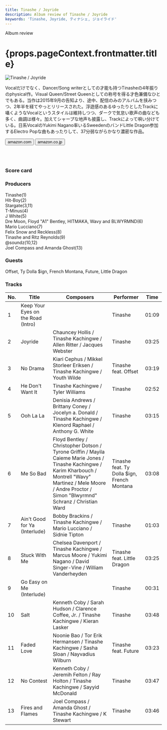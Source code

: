 ```yaml
---
title: Tinashe / Joyride
description: Album review of Tinashe / Joyride
keywords: 'Tinashe, Joyride, ティナシェ, ジョイライド'
---
```




<p className="largeP">Album review</p>
<h1 className="h1--no--margin">{props.pageContext.frontmatter.title}</h1>

<Row  className="image-card-group">
	<Column colMd={3} colLg={4} noGutterMdLeft="">
       <ImageCard>

![Tinashe / Joyride](../../images/cd/tinashe2L.jpg)

</ImageCard>
	</Column>
	<Column colMd={4} colLg={8} noGutterMdLeft="">
	<p>
	Vocalだけでなく、Dancer/Song writerとしての才能も持つTinasheの4年振りのphysical作。Visual Queen/Street Queenとしての称号を得る才色兼備なひとでもある。当作は2015年9月の告知より、途中、配信のみのアルバムを挟みつつ、2年半を経てやっとリリースされた。浮遊感のあるゆったりとしたTrackに囁くようなVocalというスタイルは維持しつつ、ダークで気怠い歌声の曲なども多く、曲調は様々。加えてシャープな地声も披露し、Trackによって唄い分けている。日系VocalのYukimi Nagano率いるSweedenのバンドLittle Dragon参加するElectro Popな曲もあったりして、37分弱ながらかなり濃密な作品。
	</p>
	<div>
	  <Button className="button-right-mergin"  href="https://amzn.to/38C3H7O" renderIcon={ArrowUpRight} size='sm' kind='primary'>
      amazon.com
    </Button>
    <Button className="button-right-mergin"  href="https://amzn.to/3fayV8S" renderIcon={ArrowUpRight} size='sm' kind='secondary'>
      amazon.co.jp
    </Button>
	</div>
	<a href="https://geo.music.apple.com/us/album/joyride/1363300702?mt=1&app=music&ls=1&at=11lcug" style="display:inline-block;overflow:hidden;background:url(https://linkmaker.itunes.apple.com/ja-jp/lockup.svg?releaseDate=2018-04-13&kind=album&bubble=apple_music&style=mono-black) no-repeat;width:180px;height:45px;"></a>
	<a href="https://geo.music.apple.com/us/album/joyride/1363300702?app=itunes&at=11lcug" style="display:inline-block;overflow:hidden;background:url(https://linkmaker.itunes.apple.com/ja-jp/badge-lrg.svg?releaseDate=2018-04-13&kind=album&bubble=itunes_music) no-repeat;width:180px;height:41px;"></a>
	</Column>
</Row>
<Row >
	<Column colMd={4} colLg={4} noGutterMdLeft="">
<div>
    <h3>Score card</h3>
	<SliderJS1 value="4" />
    <SliderJS2 value="1" />
	<SliderJS3 value="2" />
    <SliderJS4 value="8" />
</div>
</Column>
<Column colMd={8} colLg={8} noGutterMdLeft="">
<div>
<h3>Producers</h3>
<p>
Tinashe(1)
<br/>Hit-Boy(2)
<br/>Stargate(3,11)
<br/>T-Minus(4)
<br/>J White(5)
<br/>Dre Moon, Floyd "A1" Bentley, HITMAKA, Wavy and BLWYRMND(6)
<br/>Mario Lucciano(7)
<br/>Felix Snow and Reckless(8)
<br/>Tinashe and Ritz Reynolds(9)
<br/>@soundz(10,12)
<br/>Joel Compass and Amanda Ghost(13)
</p>
<h3>Guests</h3>
<p>
Offset, Ty Dolla $ign, French Montana, Future, Little Dragon
</p>
</div>
</Column>
</Row>

<h3>Tracks</h3>

| No. |	 Title                             |	 Composers                                                                                                                                                                                                             |	 Performer                               | Time	 |
| --- |	---------------------------------- | ------------------------------------------------------------------------------------------------------------------------------------------------------------------------------------------------------------------------- | ------------------------------------------- | ----- |
| 1	  |	Keep Your Eyes on the Road (Intro) |                                                                                                                                                                                                                           | Tinashe                                     | 01:09 |
| 2	  |	Joyride                            | Chauncey Hollis / Tinashe Kachingwe / Allen Ritter / Jacques Webster                                                                                                                                                      | Tinashe                                     | 03:25 |
| 3	  |	No Drama                           | Kiari Cephus / Mikkel Storleer Eriksen / Tinashe Kachingwe / Youth Wilde                                                                                                                                                  | Tinashe feat. Offset                        | 03:19 |
| 4	  |	He Don't Want It                   | Tinashe Kachingwe / Tyler Williams                                                                                                                                                                                        | Tinashe                                     | 02:52 |
| 5	  |	Ooh La La                          | Denisia Andrews / Brittany Coney / Jocelyn a. Donald / Tinashe Kachingwe / Klenord Raphael / Anthony G. White                                                                                                             | Tinashe                                     | 03:15 |
| 6	  |	Me So Bad                          | Floyd Bentley / Christopher Dotson / Tyrone Griffin / Mayila Caieme Marie Jones / Tinashe Kachingwe / Karim Kharbouch / Montrell "Wavy" Martinez / Mele Moore / Andre Proctor / Simon "Blwyrmnd" Schranz / Christian Ward | Tinashe feat. Ty Dolla $ign, French Montana | 03:08 |
| 7	  |	Ain't Good for Ya (Interlude)      | Bobby Brackins / Tinashe Kachingwe / Mario Lucciano / Sidnie Tipton                                                                                                                                                       | Tinashe                                     | 01:03 |
| 8	  |	Stuck With Me                      | Chelsea Davenport / Tinashe Kachingwe / Marcus Moore / Yukimi Nagano / David Singer-Vine / William Vanderheyden                                                                                                           | Tinashe feat. Little Dragon                 | 03:25 |
| 9	  |	Go Easy on Me (Interlude)          |                                                                                                                                                                                                                           | Tinashe                                     | 00:31 |
| 10  |	Salt                               | Kenneth Coby / Sarah Hudson / Clarence Coffee, Jr. / Tinashe Kachingwe / Kieran Lasker                                                                                                                                    | Tinashe                                     | 03:48 |
| 11  |	Faded Love                         | Noonie Bao / Tor Erik Hermansen / Tinashe Kachingwe / Sasha Sloan / Nayvadius Wilburn                                                                                                                                     | Tinashe feat. Future                        | 03:23 |
| 12  |	No Contest                         | Kenneth Coby / Jeremih Felton / Ray Holton / Tinashe Kachingwe / Sayyid McDonald                                                                                                                                          | Tinashe                                     | 03:47 |
| 13  |	Fires and Flames                   | Joel Compass / Amanda Ghost / Tinashe Kachingwe / K Stewart                                                                                                                                                               | Tinashe                                     | 03:46 |
